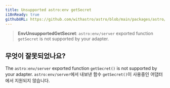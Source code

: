```yaml
---
title: Unsupported astro:env getSecret
i18nReady: true
githubURL: https://github.com/withastro/astro/blob/main/packages/astro/src/core/errors/errors-data.ts
---
```


> **EnvUnsupportedGetSecret**: `astro:env/server` exported function `getSecret` is not supported by your adapter.

## 무엇이 잘못되었나요?
The `astro:env/server` exported function `getSecret()` is not supported by your adapter.
`astro:env/server`에서 내보낸 함수 `getSecret()`이 사용중인 어댑터에서 지원되지 않습니다.



